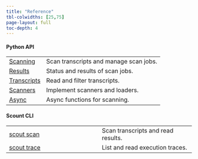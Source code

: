 ```yaml
---
title: "Reference"
tbl-colwidths: [25,75]
page-layout: full
toc-depth: 4
---
```


#### Python API

|  |  |
|----|----|
| [Scanning](scanning.qmd) | Scan transcripts and manage scan jobs. |
| [Results](results.qmd) | Status and results of scan jobs.|
| [Transcripts](scanner.qmd) | Read and filter transcripts. |
| [Scanners](scanner.qmd) | Implement scanners and loaders. |
| [Async](async.qmd) | Async functions for scanning. |


#### Scount CLI

|  |  |
|------------------------------------|------------------------------------|
| [scout scan](scout_scan.qmd) | Scan transcripts and read results. |
| [scout trace](scout_trace.qmd) | List and read execution traces.|
